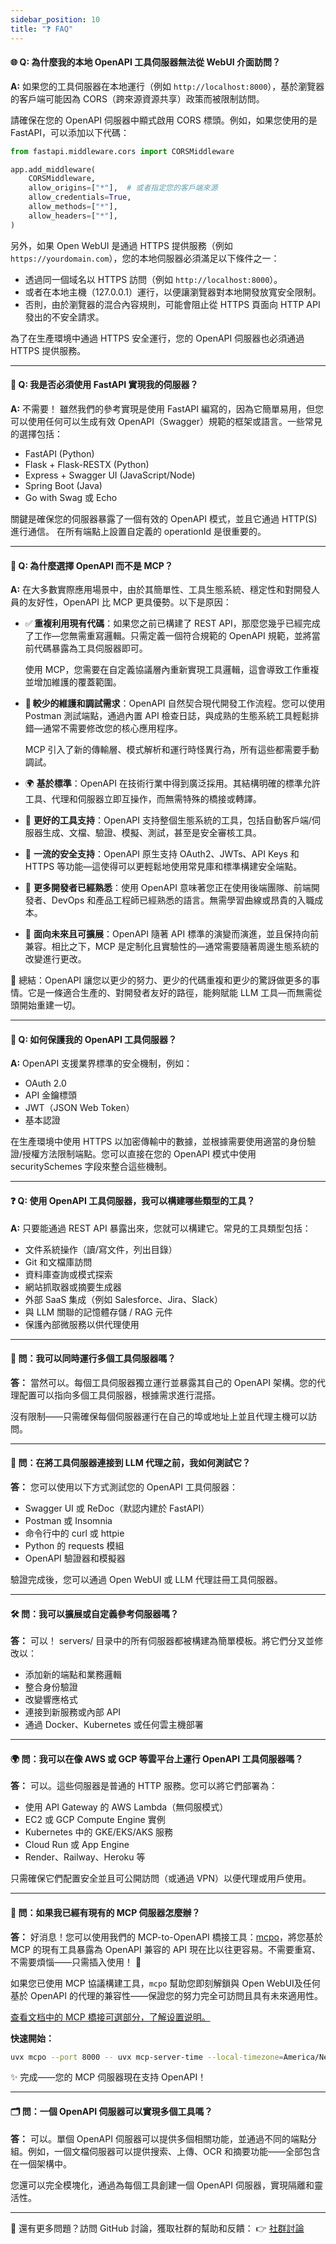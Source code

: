 ```yaml
---
sidebar_position: 10
title: "❓ FAQ"
---
```


#### 🌐 Q: 為什麼我的本地 OpenAPI 工具伺服器無法從 WebUI 介面訪問？

**A:** 如果您的工具伺服器在本地運行（例如 `http://localhost:8000`），基於瀏覽器的客戶端可能因為 CORS（跨來源資源共享）政策而被限制訪問。

請確保在您的 OpenAPI 伺服器中顯式啟用 CORS 標頭。例如，如果您使用的是 FastAPI，可以添加以下代碼：

```python
from fastapi.middleware.cors import CORSMiddleware

app.add_middleware(
    CORSMiddleware,
    allow_origins=["*"],  # 或者指定您的客戶端來源
    allow_credentials=True,
    allow_methods=["*"],
    allow_headers=["*"],
)
```

另外，如果 Open WebUI 是通過 HTTPS 提供服務（例如 `https://yourdomain.com`），您的本地伺服器必須滿足以下條件之一：

- 透過同一個域名以 HTTPS 訪問（例如 `http://localhost:8000`）。
- 或者在本地主機（127.0.0.1）運行，以便讓瀏覽器對本地開發放寬安全限制。
- 否則，由於瀏覽器的混合內容規則，可能會阻止從 HTTPS 頁面向 HTTP API 發出的不安全請求。

為了在生產環境中通過 HTTPS 安全運行，您的 OpenAPI 伺服器也必須通過 HTTPS 提供服務。

---

#### 🚀 Q: 我是否必須使用 FastAPI 實現我的伺服器？

**A:** 不需要！ 雖然我們的參考實現是使用 FastAPI 編寫的，因為它簡單易用，但您可以使用任何可以生成有效 OpenAPI（Swagger）規範的框架或語言。一些常見的選擇包括：

- FastAPI (Python)
- Flask + Flask-RESTX (Python)
- Express + Swagger UI (JavaScript/Node)
- Spring Boot (Java)
- Go with Swag 或 Echo

關鍵是確保您的伺服器暴露了一個有效的 OpenAPI 模式，並且它通過 HTTP(S) 進行通信。
在所有端點上設置自定義的 operationId 是很重要的。

---


#### 🚀 Q: 為什麼選擇 OpenAPI 而不是 MCP？

**A:** 在大多數實際應用場景中，由於其簡單性、工具生態系統、穩定性和對開發人員的友好性，OpenAPI 比 MCP 更具優勢。以下是原因：

- ✅ **重複利用現有代碼**：如果您之前已構建了 REST API，那麼您幾乎已經完成了工作—您無需重寫邏輯。只需定義一個符合規範的 OpenAPI 規範，並將當前代碼暴露為工具伺服器即可。
  
  使用 MCP，您需要在自定義協議層內重新實現工具邏輯，這會導致工作重複並增加維護的覆蓋範圍。

- 💼 **較少的維護和調試需求**：OpenAPI 自然契合現代開發工作流程。您可以使用 Postman 測試端點，通過內置 API 檢查日誌，與成熟的生態系統工具輕鬆排錯—通常不需要修改您的核心應用程序。

  MCP 引入了新的傳輸層、模式解析和運行時怪異行為，所有這些都需要手動調試。

- 🌍 **基於標準**：OpenAPI 在技術行業中得到廣泛採用。其結構明確的標準允許工具、代理和伺服器立即互操作，而無需特殊的橋接或轉譯。

- 🧰 **更好的工具支持**：OpenAPI 支持整個生態系統的工具，包括自動客戶端/伺服器生成、文檔、驗證、模擬、測試，甚至是安全審核工具。

- 🔐 **一流的安全支持**：OpenAPI 原生支持 OAuth2、JWTs、API Keys 和 HTTPS 等功能—這使得可以更輕鬆地使用常見庫和標準構建安全端點。

- 🧠 **更多開發者已經熟悉**：使用 OpenAPI 意味著您正在使用後端團隊、前端開發者、DevOps 和產品工程師已經熟悉的語言。無需學習曲線或昂貴的入職成本。

- 🔄 **面向未來且可擴展**：OpenAPI 隨著 API 標準的演變而演進，並且保持向前兼容。相比之下，MCP 是定制化且實驗性的—通常需要隨著周邊生態系統的改變進行更改。

🧵 總結：OpenAPI 讓您以更少的努力、更少的代碼重複和更少的驚訝做更多的事情。它是一條適合生產的、對開發者友好的路徑，能夠賦能 LLM 工具—而無需從頭開始重建一切。


---

#### 🔐 Q: 如何保護我的 OpenAPI 工具伺服器？

**A:** OpenAPI 支援業界標準的安全機制，例如：

- OAuth 2.0
- API 金鑰標頭
- JWT（JSON Web Token）
- 基本認證

在生產環境中使用 HTTPS 以加密傳輸中的數據，並根據需要使用適當的身份驗證/授權方法限制端點。您可以直接在您的 OpenAPI 模式中使用 securitySchemes 字段來整合這些機制。

---

#### ❓ Q: 使用 OpenAPI 工具伺服器，我可以構建哪些類型的工具？

**A:** 只要能通過 REST API 暴露出來，您就可以構建它。常見的工具類型包括：

- 文件系統操作（讀/寫文件，列出目錄）
- Git 和文檔庫訪問
- 資料庫查詢或模式探索
- 網站抓取器或摘要生成器
- 外部 SaaS 集成（例如 Salesforce、Jira、Slack）
- 與 LLM 關聯的記憶體存儲 / RAG 元件
- 保護內部微服務以供代理使用

---

#### 🔌 問：我可以同時運行多個工具伺服器嗎？

**答：** 當然可以。每個工具伺服器獨立運行並暴露其自己的 OpenAPI 架構。您的代理配置可以指向多個工具伺服器，根據需求進行混搭。

沒有限制——只需確保每個伺服器運行在自己的埠或地址上並且代理主機可以訪問。

---

#### 🧪 問：在將工具伺服器連接到 LLM 代理之前，我如何測試它？

**答：** 您可以使用以下方式測試您的 OpenAPI 工具伺服器：

- Swagger UI 或 ReDoc（默認内建於 FastAPI）
- Postman 或 Insomnia
- 命令行中的 curl 或 httpie
- Python 的 requests 模組
- OpenAPI 驗證器和模擬器

驗證完成後，您可以通過 Open WebUI 或 LLM 代理註冊工具伺服器。

---

#### 🛠️ 問：我可以擴展或自定義參考伺服器嗎？

**答：** 可以！ servers/ 目录中的所有伺服器都被構建為簡單模板。將它們分叉並修改以：

- 添加新的端點和業務邏輯
- 整合身份驗證
- 改變響應格式
- 連接到新服務或內部 API
- 通過 Docker、Kubernetes 或任何雲主機部署

---

#### 🌍 問：我可以在像 AWS 或 GCP 等雲平台上運行 OpenAPI 工具伺服器嗎？

**答：** 可以。這些伺服器是普通的 HTTP 服務。您可以將它們部署為：

- 使用 API Gateway 的 AWS Lambda（無伺服模式）
- EC2 或 GCP Compute Engine 實例
- Kubernetes 中的 GKE/EKS/AKS 服務
- Cloud Run 或 App Engine
- Render、Railway、Heroku 等

只需確保它們配置安全並且可公開訪問（或通過 VPN）以便代理或用戶使用。

---

#### 🧪 問：如果我已經有現有的 MCP 伺服器怎麼辦？

**答：** 好消息！您可以使用我們的 MCP-to-OpenAPI 橋接工具：[mcpo](https://github.com/open-webui/mcpo)，將您基於 MCP 的現有工具暴露為 OpenAPI 兼容的 API 現在比以往更容易。不需要重寫、不需要煩惱——只需插入使用！ 🚀

如果您已使用 MCP 協議構建工具，`mcpo` 幫助您即刻解鎖與 Open WebUI及任何基於 OpenAPI 的代理的兼容性——保證您的努力完全可訪問且具有未來適用性。

[查看文档中的 MCP 橋接可選部分，了解设置说明。](https://github.com/open-webui/openapi-servers?tab=readme-ov-file#-bridge-to-mcp-optional)

**快速開始：**
```bash
uvx mcpo --port 8000 -- uvx mcp-server-time --local-timezone=America/New_York
```

✨ 完成——您的 MCP 伺服器現在支持 OpenAPI！

---

#### 🗂️ 問：一個 OpenAPI 伺服器可以實現多個工具嗎？

**答：** 可以。單個 OpenAPI 伺服器可以提供多個相關功能，並通過不同的端點分組。例如，一個文檔伺服器可以提供搜索、上傳、OCR 和摘要功能——全部包含在一個架構中。

您還可以完全模塊化，通過為每個工具創建一個 OpenAPI 伺服器，實現隔離和靈活性。

---

🙋 還有更多問題？訪問 GitHub 討論，獲取社群的幫助和反饋：
👉 [社群討論](https://github.com/open-webui/openapi-servers/discussions)
